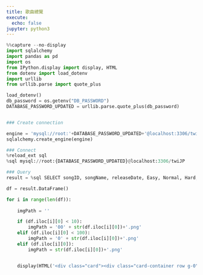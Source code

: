 ```yaml
---
title: 歌曲總覽
execute:
  echo: false
jupyter: python3
---
```


<style>
    .cell-output{width: 100vw;}
    .anchorjs-link {
        display :none;
    }
</style>
<link rel="stylesheet" href="../projects/twi_JP/style.css">
<link rel="stylesheet" href="https://fonts.googleapis.com/icon?family=Material+Icons">
<link rel="stylesheet" href="https://fonts.googleapis.com/css2?family=Material+Symbols+Outlined:opsz,wght,FILL,GRAD@48,500,1,200" />
<link href="https://cdn.jsdelivr.net/npm/bootstrap@5.3.0-alpha3/dist/css/bootstrap.min.css" rel="stylesheet" integrity="sha384-KK94CHFLLe+nY2dmCWGMq91rCGa5gtU4mk92HdvYe+M/SXH301p5ILy+dN9+nJOZ" crossorigin="anonymous">

<div class="cards">

```python
%%capture --no-display
import sqlalchemy
import pandas as pd
import os
from IPython.display import display, HTML
from dotenv import load_dotenv
import urllib
from urllib.parse import quote_plus

load_dotenv()
db_password = os.getenv("DB_PASSWORD")
DATABASE_PASSWORD_UPDATED = urllib.parse.quote_plus(db_password)


### Create connection

engine = 'mysql://root:'+DATABASE_PASSWORD_UPDATED+'@localhost:3306/twiJP'
sqlalchemy.create_engine(engine)

### Connect
%reload_ext sql
%sql mysql://root:{DATABASE_PASSWORD_UPDATED}@localhost:3306/twiJP

### Query
result = %sql SELECT songID, songName, releaseDate, Easy, Normal, Hard, Expert,Master, unit, TIME_FORMAT(songLength, '%i:%s') songLength, comboE,comboN, comboH, comboEX, comboMA, lyric, compose, arrange FROM song ORDER BY songID

df = result.DataFrame()

for i in range(len(df)):
    
    imgPath = ''

    if (df.iloc[i][0] < 10):
        imgPath = '00' + str(df.iloc[i][0])+'.png'
    elif (df.iloc[i][0] < 100):
        imgPath = '0' + str(df.iloc[i][0])+'.png'
    elif (df.iloc[i][0]):
        imgPath = str(df.iloc[i][0])+'.png'


    display(HTML('<div class="card"><div class="card-container row g-0"><div class="image-container col-md-4"><img src="./Jacket/'+imgPath+'" class="cover" alt="image-text"></div><button class="info-button"><div class="hamburger"></div></button><div class="info-container col-md-8"><div class="basic row"><div class="name col-8 col-md-10 mb-3 mb-md-0"><div class="card-text">'+str(df.iloc[i][1])+'</div></div><div class="col-4 col-md-2"><div class="card-text">'+str(df.iloc[i][9])+'</div></div></div><div class="writer row"><div class="col"><div class="card-text">'+str(df.iloc[i][15])+'</div></div><div class="col"><div class="card-text">'+str(df.iloc[i][16])+'</div></div><div class="col"><div class="card-text">'+str(df.iloc[i][17])+'</div></div></div><hr><div class="basic-2 row"><div class="col col-md-2"><div class="card-text">團體</div></div><div class="col col-md-3"><div class="card-text">'+str(df.iloc[i][8])+'</div></div><div class="col col-md-2"> <div class="card-text">實裝日期</div></div><div class="col col-md-5"><div class="card-text">'+str(df.iloc[i][2])+'</div></div></div><hr><div class="lvl row"><div class="col"><div class="card-text">'+str(df.iloc[i][3])+'</div></div><div class="col"><div class="card-text">'+str(df.iloc[i][4])+'</div></div><div class="col"><div class="card-text">'+str(df.iloc[i][5])+'</div></div><div class="col"><div class="card-text">'+str(df.iloc[i][6])+'</div></div><div class="col"><div class="card-text">'+str(df.iloc[i][7])+'</div></div></div><div class="combo row"><div class="col"><div class="card-text">'+str(df.iloc[i][10])+'</div></div><div class="col"><div class="card-text">'+str(df.iloc[i][11])+'</div></div><div class="col"><div class="card-text">'+str(df.iloc[i][12])+'</div></div><div class="col"><div class="card-text">'+str(df.iloc[i][13])+'</div></div><div class="col"><div class="card-text">'+str(df.iloc[i][14])+'</div></div></div></div></div></div>'))


```

</div>

<style>

    .card {
        position: relative; /* Add this */
        overflow: visible; /* And this to keep thw button visible*/
        width: 200px;
        height: 280px;
        text-align: center;
        z-index:1;
        border: none;
    }

    .card:hover{
        z-index:2;
    }

    .card.open {
        z-index: 3;
    }

    .card.open .info-container.open {
        width: 800px;
        min-width: 500px;
        max-height: 280px;
        opacity: 1;
    }

    .card-container{
      display: grid;
      justify-items: center;
      align-items: center;
      grid-template-columns: auto auto;
    }

    .image-container {
      display: grid;
      justify-items: center;
      align-items: center;
      width: 100%;
      height: 200px;
    }

    .cover {
        width:90% ;
        border-radius:7px;
        
    }
    
    .unit {
      position: absolute;
      bottom: 20px;
      left: 100px;
      width:80px !important;
    }

    .card-container {
      position: relative;
    }

    .info-button {
      display: flex;
      justify-content: center;
      align-items: center;
      left: 175px;
      position: absolute;
      cursor: pointer;
      border-radius: 50%;
      width: 50px;
      height: 50px;
      opacity: 0;
      background-color: white;
      border: 2px solid lightgrey;
      transition: opacity 0.3s ease-out;
    }

    .info-button:hover{
      box-shadow: 1px 1px 2px gray;
      opacity: 1;
      transition: opacity 0.3s ease-in;
    }

    .info-container {
      position: absolute;
      top: 0;
      left: 120%;
      overflow: hidden;
      width: 0;
      opacity: 0;
      background-color: white;
      border: 1px solid lightgrey;
      padding: 1px 1rem 1rem 1rem;
      border-radius: 25px;
      transition: width 0.3s ease; 
    }

    .info-container.open {
      width: 800px; /* Set this to an appropriate value based on your content */
      min-width: 500px;
      max-height: 200px;
      opacity: 1;
      z-index: 3;
    }

    .info-button.open {
      opacity: 1;
    }

    .hamburger {
      width: 12px;
      height: 2px;
      background-color: black;
      position: relative;
      transition: transform 0.3s ease-in;
    }

    .hamburger::before {
      content: "";
      width: 100%;
      height: 100%;
      background-color: inherit;
      position: absolute;
      left: 0;
      transition: transform 0.3s ease-in;
    }

    .hamburger::before {
      height: 2px;
      transform: rotate(90deg);
    }

    .hamburger.open {
      height: 2px;
      transform: rotate(45deg);
      
    }

    .hamburger::before.open {
      height: 2px;
      transform: rotate(-45deg);
    }

    .lvl{
      display: grid;
      justify-content: space-around;
      align-items: center;
      grid-template-columns:  repeat(5, minmax(0, 1fr)); 
    }

    .combo{
      display: grid;
      margin-top: -20px;
      justify-items: center;
      align-items: center;
      grid-template-columns:  repeat(5, minmax(0, 1fr)); 
    }

    .lvl > .col, .combo > .col {
      display: grid;
      justify-content: center;
      align-items: center;
      margin-left: 10px;
    }

    .combo > .col > .card-text {
        -webkit-transform: scale(0.7);
    }

    div.lvl > div:nth-child(1){
      background-color: rgba(164, 255, 164, 0.3);
      border-radius: 50%;
      height: 50px;
      width: 50px;
      aspect-ratio: 1 / 1;
    }

    div.lvl > div:nth-child(2){
      background-color: rgba(164, 228, 255, 0.3);
      border-radius: 50%;
      max-height: 50px;
      max-width: 50px;
      aspect-ratio: 1 / 1;
    }

    div.lvl > div:nth-child(3){
      background-color: rgba(251, 233, 115, 0.3);
      border-radius: 50%;
      height: 50px;
      max-width: 50px;
      aspect-ratio: 1 / 1;
    }

    div.lvl > div:nth-child(4){
      background-color: rgba(255, 173, 164, 0.3);
      border-radius: 50%;
      height: 50px;
      max-width: 50px;
      aspect-ratio: 1 / 1;
    }

    div.lvl > div:nth-child(5){
      background-color: rgba(228, 164, 255, 0.3);
      border-radius: 50%;
      height: 50px;
      max-width: 50px;
      aspect-ratio: 1 / 1;
    }

    div.combo > div:nth-child(1){
      background-color: rgba(164, 255, 164, 0.3);
      border-radius: 50%;
      height: 30px;
      max-width: 30px;
      aspect-ratio: 1 / 1;
    }

    div.combo > div:nth-child(2){
      background-color: rgba(164, 228, 255, 0.3);
      border-radius: 50%;
      height: 30px;
      max-width: 30px;
      aspect-ratio: 1 / 1;
    }

    div.combo > div:nth-child(3){
      background-color: rgba(251, 233, 115, 0.3);
      border-radius: 50%;
      height: 30px;
      max-width: 30px;
      aspect-ratio: 1 / 1;
    }

    div.combo > div:nth-child(4){
      background-color: rgba(255, 173, 164, 0.3);
      border-radius: 50%;
      height: 30px;
      max-width: 30px;
      aspect-ratio: 1 / 1;
    }

    div.combo > div:nth-child(5){
      background-color: rgba(228, 164, 255, 0.3);
      border-radius: 50%;
      height: 30px;
      max-width: 30px;
      aspect-ratio: 1 / 1;
    }

    .basic {
      display: flex;
      align-items: center;
      margin-top: 0.8rem;
    }

    .name {
      background-color: rgb(183, 246, 225);
      border-radius: 25px;
    }

    .writer{
        margin: 0.5rem 0;
    }

    .writer > .col > .card-text {
        -webkit-transform: scale(0.9);
    }

    .basic-2 {
      display: flex;
      align-items: center;
    }

    .basic-2 > .col {
        padding: 0;
    }

    hr {
        height: 1px;
        margin: 0.5rem;
        color: lightgrey;
    }

    .cell-output {
        width: 800px;
        overflow: hidden;
    }

    .cell {
        display: grid;
        max-width: 220px;
        grid-template-columns: repeat(4, 200px);
        gap: clamp(15px, 40px, 30px);
    }
</style>
<script>
    document.addEventListener("DOMContentLoaded", function () {
        const collapsibleButtons = document.querySelectorAll(".info-button");
        const collapsibleContents = document.querySelectorAll(".info-container");
        const clickedButtons = document.querySelectorAll(".hamburger");
        const clickedCards = document.querySelectorAll(".card");

        collapsibleButtons.forEach((button, index) => {
            button.addEventListener("click", function () {
                
                collapsibleContents[index].classList.toggle("open");
                collapsibleButtons[index].classList.toggle("open");
                clickedButtons[index].classList.toggle("open");
                clickedCards[index].classList.toggle("open");
                
            });
        });
    });
</script>
